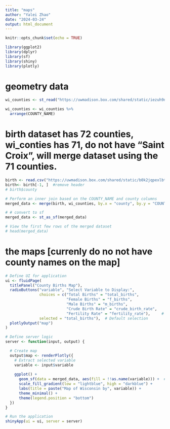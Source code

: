 ```yaml
---
title: "maps"
author: "Yalei Zhao"
date: "2024-03-24"
output: html_document
---
```


```r
knitr::opts_chunk$set(echo = TRUE)
```

```r
library(ggplot2)
library(dplyr)
library(sf)
library(shiny)
library(plotly)
```


# geometry data
```r
wi_counties <- st_read("https://uwmadison.box.com/shared/static/iezuh9n53402jfz10vldy58r1rcihmym.geojson")

wi_counties <- wi_counties %>% 
  arrange(COUNTY_NAME)
```


# birth dataset has 72 counties, wi_conties has 71, do not have "Saint Croix", will merge dataset using the 71 counties.
```r
birth <- read.csv("https://uwmadison.box.com/shared/static/b0k2jqpexlbtx23onrb5v8cumybcj9jk.csv")
birth<- birth[-1, ]  #remove header
# birth$county

# Perform an inner join based on the COUNTY_NAME and county columns
merged_data <- merge(birth, wi_counties, by.x = "county", by.y = "COUNTY_NAME")

# # convert to sf
merged_data <- st_as_sf(merged_data)

# View the first few rows of the merged dataset
# head(merged_data)
```



# the maps [currenly do no not have county names on the map]
```r
# Define UI for application
ui <- fluidPage(
  titlePanel("County Births Map"),
  radioButtons("variable", "Select Variable to Display:",
               choices = c("Total Births" = "total_births",
                           "Female Births" = "f_births",
                           "Male Births" = "m_births",
                           "Crude Birth Rate" = "crude_birth_rate",
                           "Fertility Rate" = "fertility_rate"),     # can add more choices...
               selected = "total_births"),  # Default selection
  plotlyOutput("map")
)

# Define server logic
server <- function(input, output) {

  # Create map
  output$map <- renderPlotly({
    # Extract selected variable
    variable <- input$variable
    
    ggplot() +
      geom_sf(data = merged_data, aes(fill = !!as.name(variable))) +  # Dynamically map selected variable to fill aesthetic
      scale_fill_gradient(low = "lightblue", high = "darkblue") +
      labs(title = paste("Map of Wisconsin by", variable)) +
      theme_minimal() +
      theme(legend.position = "bottom")
  })
}

# Run the application 
shinyApp(ui = ui, server = server)

```



